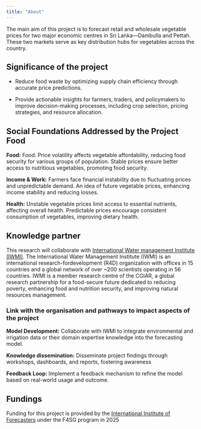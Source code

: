 ```yaml
---
title: "About"
---
```


The main aim of this project is to forecast retail and wholesale vegetable prices for two major economic centres in Sri Lanka—Dambulla and Pettah. These two markets serve as
key distribution hubs for vegetables across the country. 


## Significance of the project

- Reduce food waste by optimizing supply chain efficiency through accurate price
predictions.

- Provide actionable insights for farmers, traders, and policymakers to improve
decision-making processes, including crop selection, pricing strategies, and
resource allocation.

## Social Foundations Addressed by the Project Food

**Food:** Food:  Price volatility affects vegetable affordability, reducing food security for various groups of population. Stable prices ensure better access to nutritious vegetables, promoting food security. 

**Income & Work:**  Farmers face financial instability due to fluctuating prices and unpredictable demand.  An idea of future vegetable prices, enhancing income stability and reducing losses. 

**Health:** Unstable vegetable prices limit access to essential nutrients, affecting overall health. Predictable prices encourage consistent consumption of vegetables, improving dietary health. 

## Knowledge partner

This research will collaborate with [International Water management Institute (IWMI)](https://www.iwmi.org/). The International Water Management Institute (IWMI) is an international research-fordevelopment (R4D) organization with offices in 15 countries and a global network of over ~200 scientists operating in 56 countries. IWMI is a member research centre of the CGIAR, a global research partnership for a food-secure future dedicated to reducing poverty, enhancing food and nutrition security, and improving natural resources management.

### Link with the organisation and pathways to impact aspects of the project

**Model Development:** Collaborate with IWMI to integrate environmental and irrigation data or their domain expertise knowledge into the forecasting model.  

**Knowledge dissemination:** Disseminate project findings through workshops, dashboards, and reports, fostering awareness  

**Feedback Loop:** Implement a feedback mechanism to refine the model based on real-world usage and outcome. 

## Fundings

Funding for this project is provided by the [International Institute of Forecasters](https://forecasters.org/) under the F4SG program in 2025
